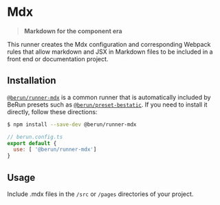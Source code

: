 # Mdx 

> **Markdown for the component era**

This runner creates the Mdx configuration and corresponding Webpack rules that allow
markdown and JSX in Markdown files to be included in a front end or documentation project.

## Installation

[`@berun/runner-mdx`](https://www.npmjs.com/package/@berun/runner-mdx) is a common runner that is automatically
included by BeRun presets such as [`@berun/preset-bestatic`](https://www.npmjs.com/package/@berun/preset-bestatic).   If you 
need to install it directly, follow these directions:

```bash
$ npm install --save-dev @berun/runner-mdx
```

```js
// berun.config.ts
export default {
  use: [ '@berun/runner-mdx']
}
```

## Usage

Include .mdx files in the `/src` or `/pages` directories of your project.